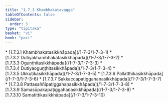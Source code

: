 ```yaml
---
title: "1.7.3 Khambhakatavagga"
tableOfContents: false
sidebar:
  order: 3
type: "tipitaka"
basket: "vi"
book: "paci"
---
```



<DynamicBreadcrumb />



<TableOfContents book="paci" section="1.7.3">
* [1.7.3.1 Khambhakatasikkhāpada](/1-7-3/1-7-3-1)
* [1.7.3.2 Dutiyakhambhakatasikkhāpada](/1-7-3/1-7-3-2)
* [1.7.3.3 Oguṇṭhitasikkhāpada](/1-7-3/1-7-3-3)
* [1.7.3.4 Dutiyaoguṇṭhitasikkhāpada](/1-7-3/1-7-3-4)
* [1.7.3.5 Ukkuṭikasikkhāpada](/1-7-3/1-7-3-5)
* [1.7.3.6 Pallatthikasikkhāpada](/1-7-3/1-7-3-6)
* [1.7.3.7 Sakkaccapaṭiggahaṇasikkhāpada](/1-7-3/1-7-3-7)
* [1.7.3.8 Pattasaññīpaṭiggahaṇasikkhāpada](/1-7-3/1-7-3-8)
* [1.7.3.9 Samasūpakapaṭiggahaṇasikkhāpada](/1-7-3/1-7-3-9)
* [1.7.3.10 Samatittikasikkhāpada](/1-7-3/1-7-3-10)
</TableOfContents>